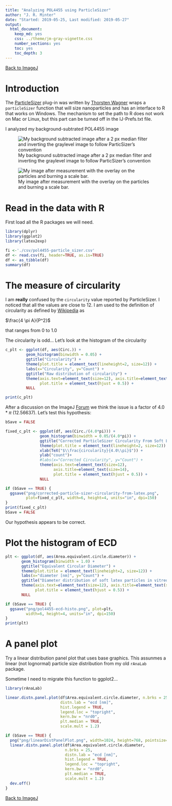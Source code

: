 ```yaml
---
title: "Analyzing POL4455 using ParticleSizer"
author: "J. R. Minter"
date: "Started: 2019-05-25, Last modified: 2019-05-27"
output:
  html_document:
    keep_md: yes
    css: ../theme/jm-gray-vignette.css
    number_sections: yes
    toc: yes
    toc_depth: 3
---
```


[Back to ImageJ](ImageJ.html)


# Introduction

The [ParticleSizer](https://imagej.net/ParticleSizer) plug-in was written by
[Thorsten Wagner](https://github.com/thorstenwagner) wraps a `particleSizer`
function that will size nanoparticles and has an interface to R that works
on Windows. The mechanism to set the path to R does not work on Mac or
Linux, but this part can be turned off in the IJ-Prefs.txt file.

I analyzed my background-subtrated POL4455 image

![My background subtracted image after a 2 px median filter and inverting the graylevel image to follow ParticSizer's convention ](png/POL-4455-16bit-Img01-bks-mf_inv.png)

![My image after measurement with the overlay on the particles and burning a scale bar. ](png/POL-4455-16bit-Img01-bks-ana.png)

# Read in the data with R

First load all the R packages we will need.

```r
library(dplyr)
library(ggplot2)
library(latex2exp)
```

```r
fi <-'./csv/pol4455-particle_sizer.csv'
df <- read.csv(fi, header=TRUE, as.is=TRUE)
df <- as_tibble(df)
summary(df)
```


# The measure of circularity

I am **really** confused by the `circularity` value reported by ParticleSizer.
I noticed that all the values are close to 12. I am used to the definition of
circularity as defined by [Wikipedia](https://en.wikipedia.org/wiki/Shape_factor_(image_analysis_and_microscopy)#Circularity)
as

$\frac{4  \pi A}{P^2}$

that ranges from 0 to 1.0

The circularity is odd... Let's look at the histogram of the
circularity

```r
c_plt <- ggplot(df, aes(Circ.)) +
         geom_histogram(binwidth = 0.05) +
         ggtitle("Circularity") +
         theme(plot.title = element_text(lineheight=2, size=12)) +
         labs(x="Circularity", y="Count") +
         ggtitle("Raw distribution of circularity") +
         theme(axis.text=element_text(size=12), axis.title=element_text(size=14),
               plot.title = element_text(hjust = 0.5)) +
         NULL

print(c_plt)
```





After a discussion on the ImageJ
[Forum](https://forum.image.sc/t/circularity-measure-in-particlesizer-plug-in/26068)
we think the issue is a factor of $4.0 * \pi$ (12.56637). 
Let's test this hypothesis:

```r
bSave = FALSE

fixed_c_plt <- ggplot(df, aes(Circ./(4.0*pi))) +
               geom_histogram(binwidth = 0.05/(4.0*pi)) +
               ggtitle("Corrected ParticleSizer Circularity From Soft Latex") +
               theme(plot.title = element_text(lineheight=2, size=12)) +
               xlab(TeX("$\\frac{circularity}{4.0\\pi}$")) +
               ylab("count")+
               #labs(x="Corrected Circularity", y="Count") +
               theme(axis.text=element_text(size=12),
                     axis.title=element_text(size=14),
                     plot.title = element_text(hjust = 0.5)) +
               NULL

if (bSave == TRUE) {
  ggsave("png/corrected-particle-sizer-circularity-from-latex.png",
         plot=fixed_c_plt, width=6, height=4, units="in", dpi=150)
}
print(fixed_c_plt)
bSave = FALSE
```

Our hypothesis appears to be correct.


# Plot the histogram of ECD

```r
plt <- ggplot(df, aes(Area.equivalent.circle.diameter)) +
       geom_histogram(binwidth = 1.0) +
       ggtitle("Equivalent Circular Diameter") +
       theme(plot.title = element_text(lineheight=2, size=12)) +
       labs(x="diameter [nm]", y="Count") +
       ggtitle("Diameter distribution of soft latex particles in vitreous ice") +
       theme(axis.text=element_text(size=12), axis.title=element_text(size=14),
             plot.title = element_text(hjust = 0.5)) +
       NULL

if (bSave == TRUE) {
  ggsave("png/pol4455-ecd-histo.png", plot=plt,
         width=6, height=4, units="in", dpi=150)
}
print(plt)

```
# A panel plot

Try a linear distribution panel plot that uses base graphics. This assunmes
a linear (not lognormal) particle size distribution from my old `rAnaLab`
package.

Sometime I need to migrate this function to ggplot2...


```r
library(rAnaLab)

linear.distn.panel.plot(df$Area.equivalent.circle.diameter, n.brks = 25,
                        distn.lab = "ecd [nm]",
                        hist.legend = TRUE,
                        legend.loc = "topright",
                        kern.bw = "nrd0",
                        plt.median = TRUE,
                        scale.mult = 1.2)

```
```r
if (bSave == TRUE) {
  png("png/linearDistPanelPlot.png", width=1024, height=768, pointsize=24)
  linear.distn.panel.plot(df$Area.equivalent.circle.diameter,
                          n.brks = 25,
                          distn.lab = "ecd [nm]",
                          hist.legend = TRUE,
                          legend.loc = "topright",
                          kern.bw = "nrd0",
                          plt.median = TRUE,
                          scale.mult = 1.2)
  dev.off()
}

```

[Back to ImageJ](ImageJ.html)
